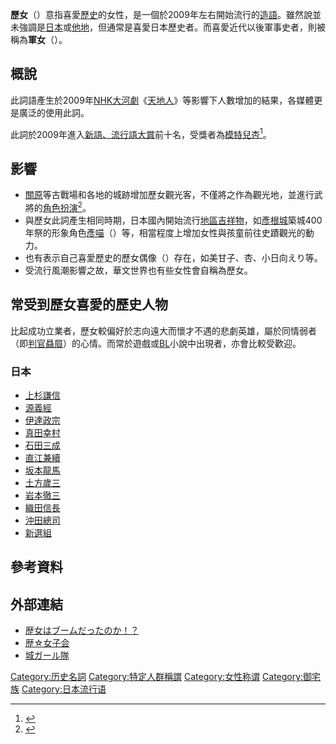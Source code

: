 {{Japanese|japanese=歴女|kana=れきじょ|romaji=Rekijo}}
'''歷女'''（{{lang-ja|歴女}}）意指喜愛[[歷史|歷史]]的女性，是一個於2009年左右開始流行的[[造語|造語]]。雖然說並未強調是[[日本歷史|日本]]或[[世界歷史|他地]]，但通常是喜愛日本歷史者。而喜愛近代以後軍事史者，則被稱為'''軍女'''（{{lang|ja|軍女}}）。

==概說==
此詞語產生於2009年[[NHK大河劇|NHK大河劇]]《[[天地人_(NHK大河劇)|天地人]]》等影響下人數增加的結果，各媒體更是廣泛的使用此詞。

此詞於2009年進入[[新語、流行語大賞|新語、流行語大賞]]前十名，受獎者為[[模特兒|模特兒]][[杏_(模特兒)|杏]]<ref>{{cite news|url = http://life.oricon.co.jp/71192/full/| title =2009年の『新語・流行語大賞』、年間大賞は「政権交代」〜トップテンには「こども店長」も|publisher =[[Oricon|Oricon]]|date=2009年12月1日}}</ref>。

==影響==
* [[關原之戰|關原]]等古戰場和各地的城跡增加歷女觀光客，不僅將之作為觀光地，並進行武將的[[角色扮演|角色扮演]]<ref>{{cite news |url =http://www.shinshu-liveon.jp/www/topics/node_129541 |title =「歴女」も集合　上田「真田幸村出陣まつり」 |publisher =信濃每日新聞 |date =2009年9月22日 }}{{dead link|date=2018年1月 |bot=InternetArchiveBot |fix-attempted=yes }}</ref>。
* 與歷女此詞產生相同時期，日本國內開始流行[[地區吉祥物|地區吉祥物]]，如[[彥根城|彥根城]]築城400年祭的形象角色[[彥喵|彥喵]]（{{lang|ja|ひこにゃん}}）等，相當程度上增加女性與孩童前往史蹟觀光的動力。
* 也有表示自己喜愛歷史的歷女偶像（{{lang|ja|歴ドル}}）存在，如美甘子、杏、小日向えり等。
* 受流行風潮影響之故，華文世界也有些女性會自稱為歷女。

==常受到歷女喜愛的歷史人物==
{{wwv|area=日本}}
比起成功立業者，歷女較偏好於志向遠大而懷才不遇的悲劇英雄，屬於同情弱者（即[[判官贔屓|判官贔屓]]）的心情。而常於遊戲或[[BL_(和製英語)|BL]]小說中出現者，亦會比較受歡迎。

===日本===
*[[上杉謙信|上杉謙信]]
*[[源義經|源義經]]
*[[伊達政宗|伊達政宗]]
*[[真田幸村|真田幸村]]
*[[石田三成|石田三成]]
*[[直江兼續|直江兼續]]
*[[坂本龍馬|坂本龍馬]]
*[[土方歲三|土方歲三]]
*[[岩本徹三|岩本徹三]]
*[[織田信長|織田信長]]
*[[沖田總司|沖田總司]]
*[[新選組|新選組]]

==參考資料==
{{reflist}}

==外部連結==
*[http://asianbeat.com/ja/feature/popculture_column/f09112701.html 歴女はブームだったのか！？]
* [https://rekijoshi-kai.amebaownd.com/ 歴☆女子会]
* [http://shirogirls.wpblog.jp/ 城ガール隊]

{{御宅族}}

[[Category:历史名詞|Category:历史名詞]]
[[Category:特定人群稱謂|Category:特定人群稱謂]]
[[Category:女性称谓|Category:女性称谓]]
[[Category:御宅族|Category:御宅族]]
[[Category:日本流行语|Category:日本流行语]]